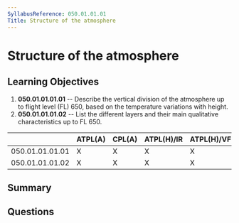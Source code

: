 ```yaml
---
SyllabusReference: 050.01.01.01
Title: Structure of the atmosphere
---
```


# Structure of the atmosphere

## Learning Objectives

1.  **050.01.01.01.01** -- Describe the vertical division of the atmosphere up to
    flight level (FL) 650, based on the temperature variations with height.
2.  **050.01.01.01.02** -- List the different layers and their main qualitative
    characteristics up to FL 650.

|                 | ATPL(A) | CPL(A) | ATPL(H)/IR | ATPL(H)/VFR | CPL(H) | IR | CBIR(A) |
| --------------- | ------- | ------ | ---------- | ----------- | ------ | -- | ------- |
| 050.01.01.01.01 | X       | X      | X          | X           | X      | X  | X       |
| 050.01.01.01.02 | X       | X      | X          | X           | X      | X  | X       |

## Summary

## Questions
